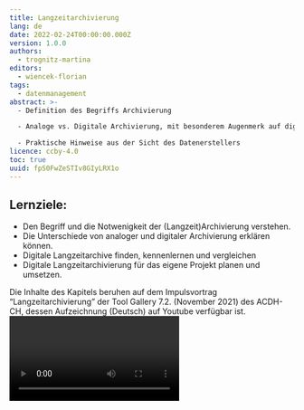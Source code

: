 ```yaml
---
title: Langzeitarchivierung
lang: de
date: 2022-02-24T00:00:00.000Z
version: 1.0.0
authors:
  - trognitz-martina
editors:
  - wiencek-florian
tags:
  - datenmanagement
abstract: >-
  - Definition des Begriffs Archivierung 

  - Analoge vs. Digitale Archivierung, mit besonderem Augenmerk auf digitaler Langzeitarchivierung 

  - Praktische Hinweise aus der Sicht des Datenerstellers 
licence: ccby-4.0
toc: true
uuid: fpS0FwZeSTIv8GIyLRX1o
---
```

## Lernziele: 

- Den Begriff und die Notwenigkeit der (Langzeit)Archivierung verstehen. 
- Die Unterschiede von analoger und digitaler Archivierung erklären können. 
- Digitale Langzeitarchive finden, kennenlernen und vergleichen 
- Digitale Langzeitarchivierung für das eigene Projekt planen und umsetzen. 

<SideNote type="tip" title="Tipp: Video verfügbar">
Die Inhalte des Kapitels beruhen auf dem Impulsvortrag “Langzeitarchivierung” der Tool Gallery 7.2. (November 2021) des ACDH-CH, dessen Aufzeichnung (Deutsch) auf Youtube verfügbar ist.
</SideNote>

<Video provider="youtube" id="G3MsDinXS7U" caption="Impulsvortrag zu Langzeitarchivierung von Martina Trognitz im Rahmen der ACDH-CH Tool Gallery 7.2, 17.11.2021" startTime="12" />

Im letzten Kapitel der Reihe zu Datenmanagement geht es um das Thema digitale Langzeitarchivierung. Bei diesem Schritt zeigt sich auch, ob man im Projekt ein aktives und konsistentes Datenmanagement betrieben hat, oder nicht. Umso wichtiger ist es, die Archivierung bereits bei der Planung und Implementierung eines Projekts mit zu berücksichtigen. Bevor wir aber zu den konkreten Planungsschritten und Arbeitsabläufen in der digitalen Langzeitarchivierung kommen, fangen wir zunächst mit der Klärung der Grundbegriffe zur Archivierung an. 

## Definition von Archivierung 

Die Definition für das Archiv auf Wikipedia bietet bereits eine sehr gute Ausgangsbasis: 

> “Ein Archiv (lat. archivum ‚Aktenschrank‘; aus altgr. ἀρχεῖον archeíon ‚Amtsgebäude‘) ist eine Institution oder Organisationseinheit, in der Archivgut zeitlich unbegrenzt im Rahmen der Zuständigkeit des Archivs oder des jeweiligen Sammlungsschwerpunktes aufbewahrt, benutzbar gemacht und erhalten wird (Archivierung)” 

[[Wikipedia, Archiv](https://de.wikipedia.org/wiki/Archiv)]. 

Dies zeigt, dass die Begriffe “Archiv” und “Archivierung” eng zusammenhängen.  

Analoge Archive – also Archive, die physisches Material aufbewahren – enthalten dabei die zu bewahrenden Objekte sowie eventuell begleitendes Material, das diese Objekte dokumentiert. Bei analogen Archiven sind die Objekte und das archivierte Material nur lokal am physischen Ort des Archivs zugänglich. Als digitales Hilfsmittel gibt es aber Online-Findbücher – zumeist eine digitale Version der analogen Findbücher oder Karteikarten – um die Objekte im physischen Archiv zu finden. Findbücher dienen auch als ein Verzeichnis des erschlossenen archivierten Materials. Neben einem physischen Standort benötigt ein analoges Archiv auch spezifische klimatische Bedingungen in den Räumlichkeiten, um z.B. alte Manuskripte zu erhalten.

### Digitale Archivierung

Wenn man dieser Beschreibung die digitale Archivierung (auch digitale Langzeitarchivierung) gegenüberstellt, so wird deutlich, dass man es im Digitalen - vor allem bei Digitalisaten von physischen Objekten - im Grunde _nur_ mit Dokumentationsmaterial zu tun hat: entweder direkt digital erstellt oder digitalisiert. Die physischen Objekte wie ein Buch oder ein Keramikgefäß wird man im Digitalen nicht finden, sondern immer nur ihre digitalen Surrogate. Dabei gehen Informationen und Qualitäten der physischen Objekte verloren, die durch das Dokumentationsmaterial bzw. die Metadaten ergänzt und angereichert werden müssen. Der Vorteil von einem digitalen Archiv ist, dass die darin gespeicherten Daten ortsunabhängig angesehen und abgerufen werden können. Um Daten in einem digitalen Archiv zu finden, gibt es analog zu den Findbüchern durchsuchbare Online-Kataloge.  

Ein digitales Archiv hat allerdings auch eine physische Komponente, denn es benötigt redundanten Speicherplatz in der physischen Welt. Redundant bedeutet, dass die Daten idealerweise nicht nur in einem, sondern parallel in zwei oder drei Rechenzentren gespeichert werden. Daneben braucht es spezialisierte Workflows um Daten ins Archiv zu überführen und langfristig dort zu behalten. Eine Dokumentation und Spezifikation von verschiedenen Aufgaben im Bereich der digitalen Archivierung aus Sicht der Betreiber eines digitalen Archivs findet sich im [OAIS Referenzmodell](http://www.oais.info/). 

![Diagramm des funktionellen Modells von OAIS](images/oais_functional_model_-en-_wikimediacommons.svg "Diagramm des funktionellen Modells von OAIS. Quelle: Wikimedia Commons, CC BY-SA 3.0.")

Das primäre Ziel der digitalen Archivierung ist es digitale Materialien zu bewahren, um diese zu lesen, zu öffnen und deren Bearbeitung zu ermöglichen. Wenn man von Langzeitarchivierung spricht, geht man von einem Zeitraum von mindestens 10 Jahren aus. Eine Festlegung auf eine bestimmte Aufbewahrungsdauer ist jedoch schwierig, da sie u.a. davon abhängig ist, wie lange die bewahrende Institution besteht und wie es um die Finanzierung des Archivs bestellt ist.  

Es gibt generell zwei unterschiedliche Ansätze zur digitalen Archivierung: 

- Die **Migration von Dateiformaten:** Hierbei werden veraltete, bzw. obsolete Dateiformate in ein aktuelles Dateiformat überführt. Ein gutes Beispiel ist MS Word. Das Dateiformat von MS Word wurde mit Microsoft Word 2007 von \*.doc auf das XML-basierte Dateiformat \*.docx umgestellt. Wenn ein Archiv nun Dateien im MS-Word-Format archiviert, dann müssten alle vorhandenen Dokumente in\*.doc-Format nach \*.docx überführt, also migriert, werden. 
- Die **Emulation von Softwareumgebungen:** In diesem zweiten Ansatz belässt man Dateien in ihrem originalen Format. Stattdessen stellt das Archiv Softwarepakete bereit, welche die originale Softwareumgebung bei der Erstellung und Bearbeitung einer Datei emulieren und somit ermöglichen die Dateien im Ausgangsformat öffnen und nutzen zu können.  

Zusätzlich zu den Daten werden weitere Informationen wie beispielsweise Metadaten gespeichert, die dann dabei helfen das Material zu finden, zu lokalisieren und abzurufen bzw. zu öffnen. 

## Digitale Langzeitarchivierung

Kommen wir zum Thema der digitalen Langzeitarchivierung. Zunächst stellt sich die Frage: Warum sollte man eigentlich Daten archivieren? Dies wurde in den Grundlagen des Datenmanagements schon ausführlicher behandelt. Das Hauptziel ist es, den Lebenszyklus der Daten zu erhalten.  

![Lebenszyklus der Daten](images/datalifecycle.png "'DataLifeCycle', von Martina Trognitz ist lizenziert unter CC-BY 4.0. Die Abbildung basiert auf dem IANUS Lebenszyklus und dem Zyklus des UK Data Service.")

Gerade die Aspekte “preserve” (archivieren) und “share” (teilen) sind wichtige Bestandteile aus diesem Lebenszyklus, für die eine Langzeitarchivierung Grundvoraussetzung ist, um nachhaltig zu funktionieren.

Ein weiterer Grund Daten zu archivieren ist die Einhaltung der [FAIR-Data-Prinzipien](https://www.go-fair.org/fair-principles/). Diese wurden 2016 in der Zeitschrift [“Scientific Data”](https://www.nature.com/articles/sdata201618) veröffentlicht und beziehen sich sowohl auf digitale Daten als auch deren Metadaten. Das Akronym FAIR steht für “**F**indable – **A**ccessible – **I**nteroperable – **R**eusable”. Diese Prinzipien sollen den Zugang und die Nachnutzung von Daten nicht nur für Menschen erleichtern, sondern auch die Maschinenlesbarkeit der Daten spielt eine große Rolle.

Was versteckt sich nun hinter den Schlagwörtern?

- **Findable:** Daten sollen auffindbar sein. Relevant dafür sind die Metadaten sowie auch ein persistenter Identifikator (PID), mit dem man die Daten wieder finden kann.
- **Accessible:**  Die Daten sollen zugänglich sein. Dies bedeutet nicht unbedingt “frei zugänglich” sondern – gerade im Hinblick auf maschinenlesbare Daten – über ein standardisiertes Protokoll abrufbar und zugreifbar.
- **Interoperable:** Daten sollen interoperabel sein, also mit Daten aus anderen Quellen kombiniert werden können. Dies bedingt, dass Standards für Daten und Metadaten angewendet werden, um sicherzustellen, dass Daten nicht nur in ihrer eigenen Umgebung verwendet werden, sondern auch zusammen mit anderen Daten nachgenutzt werden können.
- **Reusable:** Daten sollen zudem auch nachnutzbar sein. Dies bedingt unter anderem eine hinreichende Dokumentation der Daten, also die Beantwortung der Frage: Wie und in welchem Kontext sind die Daten zu verstehen? Zudem soll über eine Lizenzinformation geklärt werden, in welcher Form oder unter welchen Bedingungen die Daten nachgenutzt werden können. Wichtig ist es auch hier, institutions- und fachabhängige Standards einzuhalten.

Die meisten Archive sorgen dafür, dass möglichst viele FAIR-Data Principles eingehalten werden. Dies bedeutet, dass man sich im besten Falle nur noch darum kümmern muss, eine ordentliche Dokumentation bereitzustellen und die passende Lizenz auszuwählen.

<SideNote type="info" title="Mehr Informationen zu den FAIR-Prinzipien">
Mehr Informationen zu den FAIR-Prinzipien unter folgenden URLs:

- [Forschungsdaten.info, FAIRE Daten](https://www.forschungsdaten.info/themen/veroeffentlichen-und-archivieren/faire-daten/)
- [Top 10 FAIR Data & Software Things](https://librarycarpentry.org/Top-10-FAIR/)
- [A FAIRy tale](https://doi.org/10.5281/zenodo.2248200)
- [FAIR Data Austria](https://forschungsdaten.at/fda/)
- [Jones & Grootveld 2017](https://www.cessda.eu/content/download/3845/35038/file/20170707_How_FAIR_are_your_data_Jones.pdf)
</SideNote>

### Beispiele für digitale Archive:

Es gibt eine große Vielzahl an digitalen Archiven, die man grob in fachübergreifende bzw. auf bestimmte Disziplinen fokussierte Repositorien einteilen kann. Hier einige Beispiele:

Fachübergreifende Archive:

- [DANS in Den Haag (NL)](https://easy.dans.knaw.nl/ui/home)
- [GAMS in Graz (AT)](http://gams.uni-graz.at/context:gams)
- [ARCHE in Wien (AT)](https://arche.acdh.oeaw.ac.at/browser/)
- [Swedish National Data Service (SWE)](https://snd.gu.se/en)
- [Zenodo (CERN)](https://zenodo.org/)

Auf die Disziplin Archäologie fokussierte Archive:  

- [Archaeology Data Service in York (UK)](https://archaeologydataservice.ac.uk/)
- [the Digital Archaeological Record](https://www.tdar.org/about/) & [Open Context](https://opencontext.org/) (USA)
- [Archaeological Information System of the Czech Republic (CZ)](http://www.aiscr.cz/en/)

## Wie findet man ein digitales Archiv für seine Daten?

Ein empfehlenswerter Startpunkt ist die Suche über **[re3data.org](http://www.re3data.org)** (_Registry of Research Data Repositories_). Dort kann man Repositorien zum Beispiel nach Land, nach Fachdisziplin und anderen Kriterien filtern. Ähnliche Portale sind [OpenDOAR](https://v2.sherpa.ac.uk/opendoar/) und [ROAR](http://roar.eprints.org/). Auf letzteren Portalen sind aber viele Repositorien gelistet, die rein auf Publikationen spezialisiert sind. Idealerweise beginnt man daher die Suche auf re3data.org, und wenn man dort zu keinem zufriedenstellenden Ergebnis kommt kann man über die anderen Portale weitersuchen.

### Welche Fragen sollte man sich bei der Suche nach einem geeigneten Archiv für seine Daten stellen?

**Passen die Daten in die Sammlungsstrategie des Archivs?** 

In [ARCHE](https://arche.acdh.oeaw.ac.at/) werden beispielsweise nur geisteswissenschaftliche Daten aufgenommen. Das heißt z.B. eine meteorologische Sammlung wäre dort nicht gut aufgehoben, sondern müsste in einem anderen Archiv abgelegt werden.

**Werden alle Datentypen innerhalb der eigenen Daten vom Archiv unterstützt?** 

Gerade wenn man beispielsweise mit 3D-Modellen oder geoinformatischen Daten arbeitet, sollte man darauf achten, ob das Archiv Expertise im Umgang mit diesen Daten hat und diese unterstützt.

**Ist das Archiv vertrauenswürdig?** 

Um dies zu beurteilen gibt es verschiedene Mechanismen oder Hinweise. Zum einen kann man sich die Webpräsenz des Archivs ansehen, quasi als dessen Visitenkarte. Zum anderen kann man sich die Zertifizierungen des Archivs ansehen. Hier gibt es zum Beispiel das [CoreTrustSeal](https://www.coretrustseal.org/), die [Nestor](https://www.langzeitarchivierung.de/Webs/nestor/DE/Zertifizierung/zertifizierung_node.html)-Zertifizierung oder eine Zertifizierung nach [ISO 16363](http://www.iso16363.org/). Bei Archiven mit einem Core Trust Seal – dem am leichtesten zu erreichenden Zertifikat der drei Beispiele – ist man aber schon sehr gut aufgehoben. Üblicherweise halten sich die zertifizierten Archive an bestimmte Referenzmodelle – allen voran das [OAIS Referenzmodell](http://www.oais.info/) (siehe auch [Open Archival Information System](https://www.oclc.org/research/publications/2000/lavoie-oais.html), sowie [CCSDS, Magenta Book).](https://public.ccsds.org/pubs/650x0m2.pdf)

## Datensammlungen und Archivinterfaces in der Praxis

Schauen wir uns ein paar Beispielen an, wie Datensammlungen in verschiedenen Archiven aussehen und wie ihre jeweilige Präsentation aufgebaut ist. 

### DANS - French Literary Manuscripts in England, 1100-1500:

URL: [https://easy.dans.knaw.nl/ui/datasets/id/easy-dataset:111039](https://easy.dans.knaw.nl/ui/datasets/id/easy-dataset:111039)

Als erstes werfen wir einen Blick in das Archiv DANS des KNAW und NWO (NL) mit dem System “Easy”.

![DANS - Übersichtsinformation der Datensammlung](images/dans_overview_2.png "Übersichtsinformation der Datensammlung “French Literary Manuscripts in England, 1100-1500\\" in DANS.")

Oben findet sich die Suchmaske, auf dem unteren Teil der Seite wird die Detailansicht einer Datensammlung angezeigt – in unserem Beispiel die “French Literary Manuscripts in England, 1100-1500". Die Detailansicht gliedert sich in drei Reiter: Übersicht (Overview), Beschreibung (Description) und die Dateien der Datensammlung (Data files). Die Übersicht gliedert sich in einen Zitierhinweis, eine allgemeine Beschreibung und die Beziehungen z.B. zu anderen Datensammlungen.

![DANS - Beschreibung der Datensammlung](images/dans_description_2.png "Beschreibung der Datensammlung “French Literary Manuscripts in England, 1100-1500\\" in DANS.")

Die Beschreibung listet detaillierte Metadaten zur Datensammlung auf.  

![DANS - Dateienübersicht der Datensammlung](images/dans_datafiles_2.png "Dateienübersicht der Datensammlung “French Literary Manuscripts in England, 1100-1500\\" in DANS.")

Der Reiter Dateien beinhaltet ein Downloadinterface für alle Dateien der Datensammlung. Hier kann man einzelne Dateien anklicken und diese entweder herunterladen oder – wenn ein Online-Viewer für das jeweilige Format eingebaut ist – sich diese auch direkt online ansehen. 

### GAMS – CoReMa (Cooking Recipes of the Middle Ages)

URL: [https://gams.uni-graz.at/context:corema](https://gams.uni-graz.at/context:corema)  

![GAMS - Startseite des Projekts "CoReMa"](images/gams_corema_startseite.png "Startseite des Projekts “CoReMA” in GAMS.")

Das zweite Beispiel kommt von GAMS in Graz. Das Repositorium hat einen projektbasierten Ansatz mit individuell gestalteten Oberflächen. Hier zu sehen ist das Projekt “Cooking Recipes of the Middle Ages”, in dem die verschiedenen Rezepte zu sehen und aufzurufen sind. Über ein Menü kann man innerhalb des Projektes navigieren und weitere Informationen zu dem Projekt finden. Eine Übersicht zur Anzahl der vorhandenen Rezepte oder aller Daten ist hier nicht sofort ersichtlich. 

![GAMS - Detailansicht eines Rezepts im Projekt “CoReMA”](images/gams_corema_rezept.png "Detailansicht eines Rezepts im Projekt “CoReMA” in GAMS.")

### ARCHE – travel!digital Collection

URL: [https://arche.acdh.oeaw.ac.at/browser/oeaw_detail/19641](https://arche.acdh.oeaw.ac.at/browser/oeaw_detail/19641)  

Unser hauseigenes Archiv am ACDH-CH ist [ARCHE](https://arche.acdh.oeaw.ac.at/). Hier dargestellt ist das Beispiel der travel!digital Collection.

![ARCHE - Überblick über die Sammlung (Basic View)](images/arche_traveldigital_overview.png "Überblick über die Sammlung ”travel!digital” auf ARCHE im ”Basic-View”")

Als Einstieg in die Sammlung bekommt man eine Liste an Metadaten, die sich mithilfe der Expert-View erweitern lässt. 

![ARCHE - Überblick über die Sammlung (Expert-View)](images/arche_traveldigital_expertview.png "Überblick über die Sammlung ”travel!digital” auf ARCHE im ”Expert-View”.")

![ARCHE  Dissemination Services](images/arche_disseminationservices.png "Dissemination Services der Sammlung ”travel!digital” auf ARCHE.")

Mithilfe der Dissemination Services hat man die Möglichkeit die Daten der Sammlung herunterzuladen, ihre Metadaten und auch die einzelnen Dateien in verschiedenen Formaten anzuzeigen und mit ihnen zu arbeiten.  

![ARCHE - Zusammenfassung](images/arche_traveldigital_summary_v2.png "Zusammenfassung, Zitationshinweis und Child-Resources als Teil des Überblicks über die Sammlung ”travel!digital” auf ARCHE.")

Es gibt einen Zitierhinweis, und unter “Child Resources” wird aufgelistet, welche Dateien Bestandteil der Sammlung sind. Die Elemente in “Child Resources” können entweder als Liste oder, mittels “Tree View”,  als aufklappbarer Dateibaum betrachtet werden.  

![ARCHE - Child Resources als Baumansicht](images/arche_traveldigital_childresources_treeview.png "Child Resources der Sammlung ”travel!digital” auf ARCHE als Baumansicht.")

![ARCHE - Metadaten einer Datei (Basic-View)](images/arche_traveldigital_metadatendatei.png "Überblick über Metadaten einer Datei der Sammlung ”travel!digital” auf ARCHE im “Basic-View”.")

Wenn man dann auf eine Datei klickt wird man – anders als in DANS – nicht gleich zum Download weitergeleitet, sondern bekommt zunächst eine Ansicht der Metadaten der ausgewählten Datei. Der Download ist von dieser Überblicksseite über den Download-Button als einer von vielen Dissemination Services möglich. 

### SND – Climate history database for Sweden 1500-1870

URL: [https://snd.gu.se/en/catalogue/study/snd1216/1/1#dataset](https://snd.gu.se/en/catalogue/study/snd1216/1/1#dataset)  

![SND - Data and Documentation](images/snd_klimahistoriskdatabas_dokumentation-und-daten_2_en.png "Die Datensammlung ”Climate history database for Sweden 1500-1870” des SND in der Ansicht \\"Data and documentation\\".")

Das Beispiel des Swedish National Dataservice (SND) beinhaltet eine Datenbank mit aus historischen Dokumenten extrahierten Klimadaten. Es gibt die Reiter für eine Beschreibung (Description) und die Daten und ihre Dokumentation (Data and documentation). Letzterer wird zuerst angezeigt und beinhaltet einen Zitierhinweis mit der Option, sich das Zitat in bestimmten Zitierstilen oder Formaten (z.B. Harvard, BibTex oder RIS) herunterzuladen. Zudem findet sich weitere Eckdaten, wie Information zu Personen, die an der Erstellung der Datensammlung beteiligt waren oder der Lizenzhinweis. 

![SND - Beschreibung der Datenquelle](images/snd_klimahistoriskdatabas_beschreibung_en.png "Beschreibung der ”Climate history database for Sweden 1500-1870” des SND.")

Im Reiter _Description_ findet sich die Beschreibung der Ressourcen inklusive Metadaten zum Projekt wie etwa die genaue Zeitspanne, die mit den Daten abgedeckt wird, der Projektförderung, der beteiligten Wissenschaftler*innen sowie zu Publikationen, die mit der Ressource zusammenhängen. 

### Zenodo - Official GO FAIR Foundation icons for the Three-Point FAIRification Framework

URL: [https://zenodo.org/record/4678333#.Yfp1YurMKPo](https://zenodo.org/record/4678333#.Yfp1YurMKPo)  

![Zenodo - Übersicht über die Sammlung](images/zenodo_recordoverview.png "Übersicht über die Sammlung ”Official GO FAIR Foundation Icons for the Three-Point FAIRification Frameowork” auf Zenodo.")

Auch auf Zenodo werden Name, Titel, die Bestandteile der Datensammlung, sowie Metadaten angezeigt. Letztere sind bei Zenodo allerdings nicht ganz so umfänglich wie bei den bisherigen Beispielen.  

Die fünf angeführten Beispiele machen deutlich, dass es einige grundlegenden Elemente gibt, die sich innerhalb aller Repositorien wiederfinden:  

- Eine Sammlung von Dateien (Datensammlung) 
- Metadaten für die Datensammlung und teilweise für einzelne Dateien 
- Ein Link, meist in Form eines persistenten Identifikators wie DOI oder Handle 
- Hinweise und Funktionalitäten für die Nutzung der Dateien 

  - Ein Zitierhinweis 
  - Eine Lizenz 
  - Eine Download-Funktion 

## Praxishinweise für Langzeitarchivierung 

Diese grundlegenden Gemeinsamkeiten der Repositorien bilden eine gute Basis für einige Praxishinweise. Aus den im vorherigen Abschnitt präsentierten sichtbaren Elementen lassen sich aus Sicht des Archivs folgende zentrale Komponenten der Langzeitarchivierung einer Datensammlung auflisten: 

<SideNote type="note" title="Zentrale Komponenten der Langzeitarchivierung einer Datensammlung">
- Eine Datensammlung enthält zumeist eine **Reihe an Dateien**, die in **bestimmten Formaten** vorliegen. 
- Die Dateien werden mit **Metadaten** näher beschrieben – je nach Archiv mit verschiedenen Attributen und zumeist ist eine Lizenzangabe enthalten. 
- Es gibt eine **[persistente URI](https://ianus-fdz.de/sites/default/files/ianusredfiles/pdf/PID-TestbedErgebnisse.pdf)** – z.B. in Form eines DOI, Handle, URI, ARK o.ä.  

Zwei weitere, meist nicht sehr sichtbare, jedoch wichtige Komponenten aus Sicht des Archivs sind folgende: 

- Im Hintergrund besteht meist eine **redundante Datenspeicherung**. 
- Es gibt in den meisten Fällen einen definierten **Workflow zur Vorbereitung der Daten**, welcher der Einspeisung ins Archiv vorausgeht.
</SideNote>

Für den **Datengeber** resultieren daraus folgende Aufgaben: 

- Die Beschäftigung mit **Formatvorgaben der Ziel-Archive**. [DANS](https://dans.mijnonlinedevelopment.nl/en/file-formats/), [GAMS](http://gams.uni-graz.at/archive/objects/context:gams/methods/sdef:Context/get?mode=about&locale=de), [ARCHE](https://arche.acdh.oeaw.ac.at/browser/formats-filenames-and-metadata) (vgl. [IANUS](https://www.ianus-fdz.de/it-empfehlungen/dateiformate)), oder [SND](https://snd.gu.se/en/manage-data/organise/file-format) haben Vorgaben zu Dateiformaten. Zenodo hat keine spezifischen Vorgaben zu Dateiformaten. Allerdings garantiert Zenodo im Gegensatz zu den genannten Archiven auch nicht, dass die Dateien immer zu öffnen sind sondern lediglich, dass die Dateien so wie sie abgelegt sind nicht kaputt gehen, also eine sog. _data degradation_ oder _bit rot_ vermieden wird.  
- Die Archive haben unterschiedliche **Metadatenschemata** (dazu mehr in Kapitel Metadaten) in Verwendung. Beispiele sind [Dublin Core](https://www.dublincore.org/), [DataCite](https://schema.datacite.org/), [ARCHE](https://arche.acdh.oeaw.ac.at/browser/formats-filenames-and-metadata#metadata), etc.  
- Zudem ist eine **Lizenz** für die Daten auszuwählen. Gut geeignet sind meist [Creative Commons](https://creativecommons.org/)-Lizenzen. Der [Licence Selector](https://ufal.github.io/public-license-selector/) ein sehr empfehlenswertes Tool, das Unterstützung bei der Entscheidung für eine bestimmte Lizenz bieten kann. 
- Die oben genannten Aufgaben kann man als Datengeber bereits im **Datenmanagementplan** vorsehen, um so die Vorbereitung der Daten zur Langzeitarchivierung bereits von Anfang des Projektes an zu berücksichtigen und die nötigen Arbeitsschritte einzuplanen (siehe nächster Abschnitt). 

Um eine persistente URI und den redundanten Speicher kümmert sich das Archiv. 

## Planung der Langzeitarchivierung im Datenmanagementplan 

Um die Archivierung schon vor dem Start des Projekts oder bei Projektstart im **Datenmanagementplan** einzuplanen, sollte man folgende Überlegungen anstellen: 

![ARCHE - Deposition Process](images/arche_depositionprocess-crop.png "ARCHE - Deposition Process, CC-BY-4.0")

- **Welches Archiv** möchte man zur Archivierung seiner Daten verwenden?

  - Welche Vorgaben macht das Zielarchiv? 
  - Welche Vorlaufzeiten sind einzuplanen und welche Kosten fallen an? 
  - Es empfiehlt sich, frühzeitig Kontakt mit dem Zielarchiv im Hinblick auf eine geplante Archivierung und deren Planung aufzunehmen. 
- Bereits im Laufe des Projektes – z.B. am Ende eines Arbeitspakets – sollte man die **Daten auswählen, die aus dem entsprechenden Arbeitsschritt archiviert werden sollen**. Am Ende des Projekts erfolgt dann noch einmal ein Review und eine Zusammenstellung aller zu archivierenden Daten. 
- Anhand der Informationen des Archivs zur Datenvorbereitung kann man planen, wie die Daten vorbereitet werden müssen. 

  - Welche **Dateiformate** müssen am Ende vorliegen? 
  - Welche **Metadaten** muss ich am Ende bereitstellen? 
- Bereits am Anfang des Projekts sollte man sich über die anzuwendende **Lizenz** Gedanken machen. 

  - ARCHE und auch [DARIAH Open](https://dariahopen.hypotheses.org/495) empfehlen die [CC BY 4.0](https://creativecommons.org/licenses/by/4.0/) Lizenz. Diese kommt den Praktiken einer klassischen wissenschaftlichen Arbeit mit Zitation und Nachnutzung von Information sowie Daten am Nächsten. 
- Zudem muss man sich überlegen, **wann** man die **Daten ans Archiv übergeben** möchte. 

Wenn man diese Überlegungen von Anfang an mit ins Datenmanagement einbezieht, minimiert das den Arbeitsaufwand am Ende des Projekts. 

### Auswahlkriterien für die zu archivierenden Daten

Um Daten für die Archivierung auszuwählen gibt es eine Reihe von sinnvollen **Auswahlkriterien**. 

- Relevanz wie z. B. der wissenschaftliche oder historische Wert der Daten. 
- Sind die Daten einzigartig oder leicht replizierbar? 

  - Wenn die Daten bereits an anderer Stelle archiviert sind, müssen sie nicht ein zweites Mal archiviert werden. 
  - Wenn Daten leicht replizierbar sind, ist eine Archivierung ggf. nicht unbedingt notwendig. Jedoch sollten die Schritte zur Replikation dokumentiert und ggf. archiviert werden. 
- Wie ist das Disseminationspotential der Daten? 

  - Kann ich die Daten gut teilen? 
  - Sind die Daten gut nachnutzbar? 
- Gibt es rechtliche Vorgaben die eine Archivierung verhindern oder einschränken? 
- Die Qualität der Daten ist relevant für die Archivierung.  

  - Verwackelte Fotos muss man nicht unbedingt archivieren, es sei denn es ist z.B. das einzige verbleibende Foto eines wichtigen historischen Objekts, das zerstört wurde. 
- Wie hoch sind die Kosten für die Datenerstellung? 

  - In der Herstellung sehr zeit- oder kostenintensive Daten sollten eher archiviert werden. 
  - Liegt eine ausreichende Dokumentation vor, die insbesondere eine Nachnutzung der Daten ermöglicht?